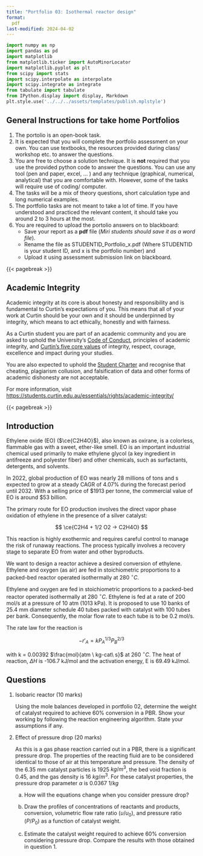 ```yaml
---
title: "Portfolio 03: Isothermal reactor design"
format:
  pdf
last-modified: 2024-04-02
---
```


```python
import numpy as np
import pandas as pd
import matplotlib
from matplotlib.ticker import AutoMinorLocator
import matplotlib.pyplot as plt
from scipy import stats
import scipy.interpolate as interpolate
import scipy.integrate as integrate
from tabulate import tabulate
from IPython.display import display, Markdown
plt.style.use('../../../assets/templates/publish.mplstyle')
```

## General Instructions for take home Portfolios

1.  The portolio is an open-book task.
2.  It is expected that you will complete the portfolio assessment on your own.
    You can use textbooks, the resources provided during class/ workshop etc.
    to answer the questions. 
4.  You are free to choose a solution technique. It is **not** required that
    you use the provided python code to answer the questions. You can use any
    tool (pen and paper, excel, ... ) and any technique (graphical, numerical,
    analytical) that you are comfortable with. However, some of the tasks will
    require use of coding/ computer. 
5.  The tasks will be a mix of theory questions, short calculation type and
    long numerical examples.
6.  The portfolio tasks are not meant to take a lot of time. If you have
    understood and practiced the relevant content, it should take you around 2
    to 3 hours at the most.
7.  You are required to upload the portolio answers on to blackboard: 
    - Save your report as a **pdf** file (_Miri students should save it as a
      word file_). 
    - Rename the file as STUDENTID_Portfolio_x.pdf (Where STUDENTID is your
      student ID, and x is the portfolio number) and 
    - Upload it using assessment submission link on blackboard. 

{{< pagebreak >}}

## Academic Integrity

Academic integrity at its core is about honesty and responsibility and is
fundamental to Curtin’s expectations of you. This means that all of your work
at Curtin should be your own and it should be underpinned by integrity, which
means to act ethically, honestly and with fairness.

As a Curtin student you are part of an academic community and you are asked to
uphold the University’s [Code of
Conduct](https://oasis.curtin.edu.au/ConductAtCurtin), principles of academic
integrity, and [Curtin’s five core
values](https://about.curtin.edu.au/who/vision-mission-values/curtin-values/)
of integrity, respect, courage, excellence and impact during your studies.

You are also expected to uphold the [Student
Charter](https://students.curtin.edu.au/essentials/rights/student-charter/) and
recognise that cheating, plagiarism collusion, and falsification of data and
other forms of academic dishonesty are not acceptable.

For more information, visit
[https://students.curtin.edu.au/essentials/rights/academic-integrity/](https://students.curtin.edu.au/essentials/rights/academic-integrity/)

{{< pagebreak >}}

## Introduction

Ethylene oxide (EO) ($\ce{C2H4O}$), also known as oxirane, is a colorless,
flammable gas with a sweet, ether-like smell. EO is an important industrial
chemical used primarily to make ethylene glycol (a key ingredient in antifreeze
and polyester fiber) and other chemicals, such as surfactants, detergents, and
solvents.

In 2022, global production of EO was nearly 28 millions of tons and s expected
to grow at a steady CAGR of 4.07% during the forecast period until 2032. With a
selling price of $1913 per tonne, the commercial value of EO is around $53
billion.

The primary route for EO production involves the direct vapor phase oxidation
of ethylene in the presence of a silver catalyst: 

$$
\ce{C2H4 + 1/2 O2 -> C2H4O}
$$

This reaction is highly exothermic and requires careful control to manage the
risk of runaway reactions. The process typically involves a recovery stage to
separate EO from water and other byproducts.

We want to design a reactor achieve a desired conversion of ethylene. Ethylene
and oxygen (as air) are fed in stoichiometric proportions to a packed-bed reactor
operated isothermally at 280 $^\circ C$.

Ethylene and oxygen are fed in stoichiometric proportions to a packed-bed
reactor operated isothermally at 280 $^\circ C$. Ethylene is fed at a rate of
200 mol/s at a pressure of 10 atm (1013 kPa). It is proposed to use 10 banks
of 25.4 mm diameter schedule 40 tubes packed with catalyst with 100 tubes per bank.
Consequently, the molar flow rate to each tube is to be 0.2 mol/s. 

The rate law for the reaction is

$$
-r'_A = k P_A^{1/3} P_B^{2/3}
$$

with k = 0.00392 $\frac{mol}{atm \ kg-cat\ s}$ at 260 $^\circ C$. The heat of
reaction, $\Delta H$ is -106.7 kJ/mol and the activation energy, E is 69.49
kJ/mol.

## Questions

1. Isobaric reactor \hfill (10 marks)

   Using the mole balances developed in portfolio 02, determine the weight of
   catalyst required to achieve 60% conversion in a PBR. Show your working by
   following the reaction engineering algorithm. State your assumptions if any.

2. Effect of pressure drop \hfill (20 marks)

   As this is a gas phase reaction carried out in a PBR, there is a significant
   pressure drop. The properties of the reacting fluid are to be considered
   identical to those of air at this temperature and pressure. The density of the
   6.35 mm catalyst particles is 1925 $kg/m^3$, the bed void fraction is 0.45,
   and the gas density is 16 $kg/m^3$. For these catalyst properties, the pressure
   drop parameter $\alpha$ is 0.0367 $1/kg$ 

   a. How will the equations change when you consider pressure drop?

   b. Draw the profiles of concentrations of reactants and products,
      conversion, volumetric flow rate ratio ($\upsilon/\upsilon_0$), and
      pressure ratio ($P/P_0$) as a function of catalyst weight. 

   c. Estimate the catalyst weight required to achieve 60% conversion
      considering pressure drop. Compare the results with those obtained in
      question 1. 

